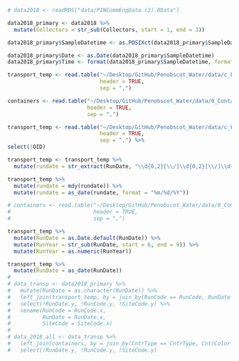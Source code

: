 
```r
# data2018 <- readRDS("data/PINCommEngData (2).RData")

data2018_primary <- data2018 %>%
  mutate(Collectors = str_sub(Collectors, start = 1, end = 3))

data2018_primary$SampleDatetime <- as.POSIXct(data2018_primary$SampleDatetime, format = "%m/%d/%Y %H:%M:%S")

data2018_primary$Date <- as.Date(data2018_primary$SampleDatetime)
data2018_primary$Time <- format(data2018_primary$SampleDatetime, format = "%H:%M:%S")

transport_temp <- read.table("~/Desktop/GitHub/Penobscot_Water/data/c_FieldTransportTemps.txt",
                             header = TRUE,
                             sep = ",")

containers <- read.table("~/Desktop/GitHub/Penobscot_Water/data/0_ContainerMgmt.txt",
                         header = TRUE,
                         sep = ",")

```

```r
transport_temp <- read.table("~/Desktop/GitHub/Penobscot_Water/data/c_FieldTransportTemps.txt",
                             header = TRUE,
                             sep = ",") %>% 
select(!OID)

transport_temp <- transport_temp %>% 
  mutate(rundate = str_extract(RunDate, "\\d{0,2}[\\/]\\d{0,2}[\\/]\\d{2,4}"))

transport_temp %>% 
  mutate(rundate = mdy(rundate)) %>% 
  mutate(rundate = as_date(rundate, format = "%m/%d/%Y"))

```

```r
# containers <- read.table("~/Desktop/GitHub/Penobscot_Water/data/0_ContainerMgmt.txt",
#                          header = TRUE,
#                          sep = ",")
```

```r
transport_temp %>%
  mutate(RunDate = as.Date.default(RunDate)) %>%
  mutate(RunYear = str_sub(RunDate, start = 6, end = 9)) %>% 
  mutate(RunYear = as.numeric(RunYear))

transport_temp %>% 
  mutate(RunDate = as_date(RunDate))
# 
# data_transp <- data2018_primary %>%
#   mutate(RunDate = as.character(RunDate)) %>%
#   left_join(transport_temp, by = join_by(RunCode == RunCode, RunDate == RunDate, SiteCode == SiteCode), keep = TRUE, relationship = "many-to-many") %>%
#   select(!RunDate.y, !RunCode.y, !SiteCode.y) %>%
#   rename(RunCode = RunCode.x,
#          RunDate = RunDate.x,
#          SiteCode = SiteCode.x)
# 
# data_2018_all <- data_transp %>%
#   left_join(containers, by = join_by(CntrType == CntrType, CntrColor == CntrColor, CntrVol == CntrVol, SampleFilterMethod == SampleFilterMethod, ContainerCode == ContainerCode, ContainerAbbrev == ContainerAbbrev)) %>%
#   select(!RunDate.y, !RunCode.y, !SiteCode.y)

```

```r

```

